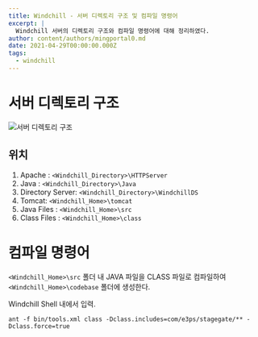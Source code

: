 ```yaml
---
title: Windchill - 서버 디렉토리 구조 및 컴파일 명령어
excerpt: |
  Windchill 서버의 디렉토리 구조와 컴파일 명령어에 대해 정리하였다.
author: content/authors/mingportal0.md
date: 2021-04-29T00:00:00.000Z
tags:
  - windchill
---
```


# 서버 디렉토리 구조

![서버 디렉토리 구조](/uploads/image-20210428171947005.png)

## 위치

1. Apache : `<Windchill_Directory>\HTTPServer`
2. Java : `<Windchill_Directory>\Java`
3. Directory Server: `<Windchill_Directory>\WindchillDS`
4. Tomcat: `<Windchill_Home>\tomcat`
5. Java Files : `<Windchill_Home>\src`
6. Class Files : `<Windchill_Home>\class`

# 컴파일 명령어

`<Windchill_Home>\src` 폴더 내 JAVA 파일을 CLASS 파일로 컴파일하여 `<Windchill_Home>\codebase` 폴더에 생성한다.

Windchill Shell 내에서 입력.

```shell
ant -f bin/tools.xml class -Dclass.includes=com/e3ps/stagegate/** -Dclass.force=true
```

